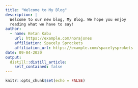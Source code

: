 ```yaml
---
title: "Welcome to My Blog"
description: |
  Welcome to our new blog, My Blog. We hope you enjoy 
  reading what we have to say!
author:
  - name: Ketan Kabu 
    url: https://example.com/norajones
    affiliation: Spacely Sprockets
    affiliation_url: https://example.com/spacelysprokets
date: 09-04-2020
output:
  distill::distill_article:
    self_contained: false
---
```


```r
knitr::opts_chunk$set(echo = FALSE)

```



